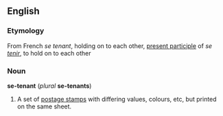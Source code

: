 ==English==
===Etymology===
From French ''se tenant'', holding on to each other, [[present participle]] of ''se [[tenir]]'', to hold on to each other

===Noun===
'''se-tenant''' (''plural'' '''se-tenants''')

#A set of [[postage stamp]]s with differing values, colours, etc, but printed on the same sheet.